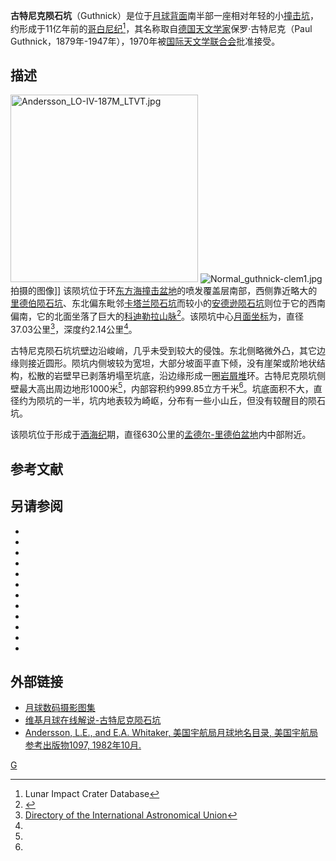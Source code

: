 {{lunar crater data|
 image=Guthnick crater WAC.jpg|
 caption=[[月球勘测轨道飞行器|月球勘测轨道飞行器]]拍摄的图像|
 latitude=47.76|
 N_or_S=S|
 longitude=94.04|
 E_or_W=W|
 diameter=37.03公里|
 depth=2.14公里|
 colong=94|
 eponym=保罗·古特尼克}}
'''古特尼克陨石坑'''（Guthnick）是位于[[月球背面|月球背面]]南半部一座相对年轻的小[[撞击坑|撞击坑]]，约形成于11亿年前的[[哥白尼纪|哥白尼纪]]<ref name=LICD>Lunar Impact Crater Database</ref>，其名称取自[[德国|德国]][[天文学家|天文学家]]保罗·古特尼克（Paul Guthnick，1879年-1947年），1970年被[[国际天文学联合会|国际天文学联合会]]批准接受。

==描述== 
[[Image:Andersson_LO-IV-187M_LTVT.jpg|300px]]
[[Image:Normal_guthnick-clem1.jpg|thumb]]拍摄的图像]] 
该陨坑位于环[[东方海|东方海撞击盆地]]的喷发覆盖层南部，西侧靠近略大的[[里德伯陨石坑|里德伯陨石坑]]、东北偏东毗邻[[卡塔兰陨石坑|卡塔兰陨石坑]]而较小的[[安德逊陨石坑|安德逊陨石坑]]则位于它的西南偏南，它的北面坐落了巨大的[[科迪勒拉山脉_(月球)|科迪勒拉山脉]]<ref>{{Cite web |url=http://planetarynames.wr.usgs.gov/images/Lunar/lac_123_lo.pdf |title=Crater Guthnick on the map LAC-123. |accessdate=2017-04-05 |archive-date=2013-02-20 |archive-url=https://web.archive.org/web/20130220194049/http://planetarynames.wr.usgs.gov/images/Lunar/lac_123_lo.pdf |dead-url=no }}</ref>。该陨坑中心[[月面坐标|月面坐标]]为{{Coord|47.76|S|94.04|W|globe:Moon|nogoogle=1|noosm=1}}，直径37.03公里<ref name="IAU">[http://planetarynames.wr.usgs.gov/Feature/2291 Directory of the International Astronomical Union]</ref>，深度约2.14公里<ref name="LICD"/>。

古特尼克陨石坑坑壁边沿峻峭，几乎未受到较大的侵蚀。东北侧略微外凸，其它边缘则接近圆形。陨坑内侧坡较为宽坦，大部分坡面平直下倾，没有崖架或阶地状结构，松散的岩壁早已剥落坍塌至坑底，沿边缘形成一圈[[岩屑堆|岩屑堆]]环。古特尼克陨坑侧壁最大高出周边地形1000米<ref name="LICD"/>，内部容积约999.85立方千米<ref name="LICD"/>。坑底面积不大，直径约为陨坑的一半，坑内地表较为崎岖，分布有一些小山丘，但没有较醒目的陨石坑。

该陨坑位于形成于[[酒海纪|酒海纪]]期，直径630公里的[[孟德尔-里德伯盆地|孟德尔-里德伯盆地]]内中部附近。

==参考文献==
{{reflist}}

==另请参阅==
{{refbegin}}
* {{cite book
  | last1 = Andersson
  | first1 = L. E.
  | last2 = Whitaker
  | first2 = E. A.
  | authorlink2 = Ewen Whitaker
  | date = 1982
  | title = [[NASA|NASA]] Catalogue of Lunar Nomenclature
  | publisher = NASA RP-1097
  | ref = harv
  }}
* {{cite web
  | last = Blue
  | first = Jennifer
  | date = July 25, 2007
  | title = Gazetteer of Planetary Nomenclature
  | publisher = [[United_States_Geological_Survey|USGS]]
  | url = http://planetarynames.wr.usgs.gov/
  | accessdate = 2007-08-05
  | ref = harv
  | archive-date = 2018-12-25
  | archive-url = https://web.archive.org/web/20181225170157/https://planetarynames.wr.usgs.gov/
  | dead-url = no
  }}
* {{cite book
  | last1 = Bussey
  | first1 = B.
  | authorlink1 = Ben Bussey
  | last2 = Spudis
  | first2 = P.
  | authorlink2 = Paul Spudis
  | date = 2004
  | title = The Clementine Atlas of the Moon
  | publisher = Cambridge University Press
  | location = New York
  | isbn = 978-0-521-81528-4
  | ref = harv
  }}
* {{cite book
  | last1 = Cocks
  | first1 = Elijah E.
  | last2 = Cocks
  | first2 = Josiah C.
  | date = 1995
  | title = Who's Who on the Moon: A Biographical Dictionary of Lunar Nomenclature
  | url = https://archive.org/details/isbn_9780936389271
  | publisher = Tudor Publishers
  | isbn = 978-0-936389-27-1
  | ref = harv
  }}
* {{cite web
  | last = McDowell
  | first = Jonathan
  | date = July 15, 2007
  | url = http://host.planet4589.org/astro/lunar/
  | title = Lunar Nomenclature
  | publisher = Jonathan's Space Report
  | accessdate = 2007-10-24
  | ref = harv
  | archive-date = 2018-12-25
  | archive-url = https://web.archive.org/web/20181225170156/http://host.planet4589.org/astro/lunar/
  | dead-url = no
  }}
* {{cite journal| last1 = Menzel| first1 = D. H.| last2 = Minnaert| first2 = M.| last3 = Levin| first3 = B.| last4 = Dollfus| first4 = A.| last5 = Bell| first5 = B.| title = Report on Lunar Nomenclature by the Working Group of Commission 17 of the IAU| doi = 10.1007/BF00171763| journal = Space Science Reviews| volume = 12| issue = 2| pages = 136–186| date = 1971| bibcode = 1971SSRv...12..136M| ref = harv}}
* {{cite book
  | first = Patrick
  | last = Moore
  | authorlink = Patrick Moore
  | date = 2001
  | title = On the Moon
  | url = https://archive.org/details/patrickmooreonmo00patr
  | publisher = Sterling Publishing Co.
  | isbn = 978-0-304-35469-6
  | ref = harv
  }}
* {{cite book
  | first = Fred W.
  | last = Price
  | date = 1988
  | title = The Moon Observer's Handbook
  | publisher = Cambridge University Press
  | isbn = 978-0-521-33500-3
  | ref = harv
  }}
* {{cite book
  | last = Rükl
  | first = Antonín
  | authorlink = Antonín Rükl
  | date = 1990
  | title = Atlas of the Moon
  | publisher = Kalmbach Books
  | isbn = 978-0-913135-17-4
  | ref = harv
  }}
* {{cite book
  | last = Webb
  | first = Rev. T. W.
  | authorlink = Thomas William Webb
  | date = 1962
  | title = Celestial Objects for Common Telescopes
  | url = https://archive.org/details/celestialobjects00webb
  | edition = 6th revised
  | publisher = Dover
  | isbn = 978-0-486-20917-3
  | ref = harv
  }}
* {{cite book
  | first = Ewen A.
  | last = Whitaker
  | authorlink = Ewen Whitaker
  | date = 1999
  | title = Mapping and Naming the Moon
  | publisher = Cambridge University Press
  | isbn = 978-0-521-62248-6
  | ref = harv
  }}
* {{cite book
  | first = Peter T.
  | last = Wlasuk
  | date = 2000
  | title = Observing the Moon
  | publisher = Springer
  | isbn = 978-1-85233-193-1
  | ref = harv
 }}
{{refend}}

==外部链接==
* [http://www.lpi.usra.edu/resources/lunar_orbiter/bin/srch_nam.shtml?Guthnick%7C0 月球数码摄影图集] {{Wayback|url=http://www.lpi.usra.edu/resources/lunar_orbiter/bin/srch_nam.shtml?Guthnick%7C0 |date=20201127013520 }}
* [http://the-moon.wikispaces.com/Guthnick 维基月球在线解说-古特尼克陨石坑]{{Wayback|url=http://the-moon.wikispaces.com/Guthnick |date=20180329203406 }}
* [http://planet4589.org/astro/lunar/RP-1097.pdf Andersson, L.E., and E.A. Whitaker, 美国宇航局月球地名目录, 美国宇航局参考出版物1097, 1982年10月.]{{Wayback|url=http://planet4589.org/astro/lunar/RP-1097.pdf |date=20141006125838 }}

[[Category:月球环形山|G]]
{{月球環形山 (G-K)}}